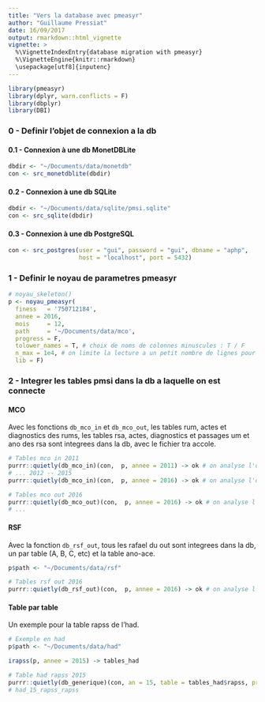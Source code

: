 ```yaml
---
title: "Vers la database avec pmeasyr"
author: "Guillaume Pressiat"
date: 16/09/2017
output: rmarkdown::html_vignette
vignette: >
  %\VignetteIndexEntry{database migration with pmeasyr}
  %\VignetteEngine{knitr::rmarkdown}
  \usepackage[utf8]{inputenc}
---
```


```r
library(pmeasyr)
library(dplyr, warn.conflicts = F)
library(dbplyr)
library(DBI)
```

### 0 - Definir l'objet de connexion a la db

#### 0.1 - Connexion à une db MonetDBLite

```r
dbdir <- "~/Documents/data/monetdb"
con <- src_monetdblite(dbdir)
```

#### 0.2 - Connexion à une db SQLite


```r
dbdir <- "~/Documents/data/sqlite/pmsi.sqlite"
con <- src_sqlite(dbdir)
```


#### 0.3 - Connexion à une db PostgreSQL


```r
con <- src_postgres(user = "gui", password = "gui", dbname = "aphp",
                    host = "localhost", port = 5432)
```


### 1 - Definir le noyau de parametres pmeasyr

```r
# noyau_skeleton()
p <- noyau_pmeasyr(
  finess   = '750712184',
  annee = 2016,
  mois     = 12,
  path     = '~/Documents/data/mco',
  progress = F, 
  tolower_names = T, # choix de noms de colonnes minuscules : T / F
  n_max = 1e4, # on limite la lecture a un petit nombre de lignes pour tester d'abord
  lib = F)
```


### 2 - Integrer les tables pmsi dans la db a laquelle on est connecte


#### MCO

Avec les fonctions `db_mco_in` et `db_mco_out`, les tables rum, actes et diagnostics des rums, les tables rsa, actes, diagnostics et passages um et ano des rsa sont integrees dans la db, avec le fichier tra accole.

```r
# Tables mco in 2011
purrr::quietly(db_mco_in)(con,  p, annee = 2011) -> ok # on analyse l'objet ok ensuite : ok ?
# ... 2012 -- 2015
purrr::quietly(db_mco_in)(con,  p, annee = 2016) -> ok # on analyse l'objet ok ensuite : ..

# Tables mco out 2016
purrr::quietly(db_mco_out)(con,  p, annee = 2016) -> ok # on analyse l'objet ok ensuite : ..
# ...
```

#### RSF

Avec la fonction `db_rsf_out`, tous les rafael du out sont integrees dans la db, un par table (A, B, C, etc) et la table ano-ace.

```r


p$path <- "~/Documents/data/rsf"

# Tables rsf out 2016
purrr::quietly(db_rsf_out)(con,  p, annee = 2016) -> ok # on analyse l'objet ok ensuite : ..
```



#### Table par table

Un exemple pour la table rapss de l'had.

```r
# Exemple en had
p$path <- "~/Documents/data/had"

irapss(p, annee = 2015) -> tables_had

# Table had rapss 2015
purrr::quietly(db_generique)(con, an = 15, table = tables_had$rapss, prefix = 'had', suffix =  'rapss_rapss') -> ok
# had_15_rapss_rapss
```

